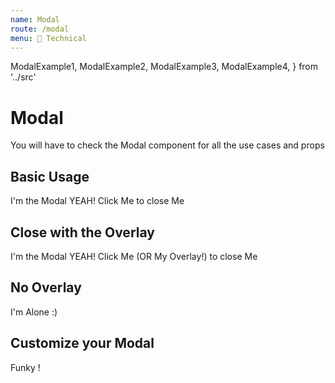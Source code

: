 ```yaml
---
name: Modal
route: /modal
menu: 🧰 Technical
---
```


  ModalExample1,
  ModalExample2,
  ModalExample3,
  ModalExample4,
} from '../src'

# Modal

You will have to check the Modal component for all the use cases and props

## Basic Usage

<Playground>
  <ModalExample1>I'm the Modal YEAH! Click Me to close Me</ModalExample1>
</Playground>

## Close with the Overlay

<Playground>
  <ModalExample2>
    I'm the Modal YEAH! Click Me (OR My Overlay!) to close Me
  </ModalExample2>
</Playground>

## No Overlay

<Playground>
  <ModalExample3>I'm Alone :)</ModalExample3>
</Playground>

## Customize your Modal

<Playground>
  <ModalExample4>Funky !</ModalExample4>
</Playground>
